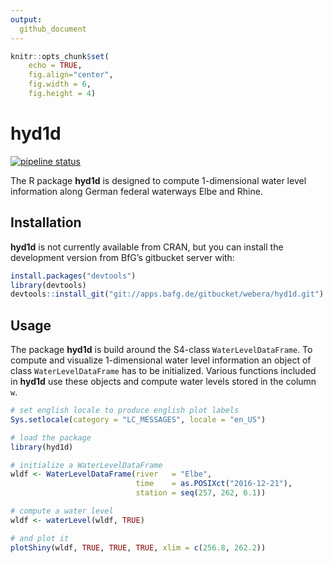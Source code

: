 ```yaml
---
output: 
  github_document
---
```


```r
knitr::opts_chunk$set(
    echo = TRUE,
    fig.align="center",
    fig.width = 6,
    fig.height = 4)
```

<!-- README.md is generated from README.Rmd. Please edit that file -->

# hyd1d

[![pipeline status](https://git.aqualogy.de/arnd/hyd1d/badges/master/pipeline.svg)](https://git.aqualogy.de/arnd/hyd1d/commits/master)

The R package **hyd1d** is designed to compute 1-dimensional water level 
information along German federal waterways Elbe and Rhine.

## Installation

**hyd1d** is not currently available from CRAN, but you can install the 
development version from BfG's gitbucket server with:

```r
install.packages("devtools")
library(devtools)
devtools::install_git("git://apps.bafg.de/gitbucket/webera/hyd1d.git")
```

## Usage

The package **hyd1d** is build around the S4-class `WaterLevelDataFrame`. To 
compute and visualize 1-dimensional water level information an object of class 
`WaterLevelDataFrame` has to be initialized. Various functions included in 
**hyd1d** use these objects and compute water levels stored in the column `w`.

```r
# set english locale to produce english plot labels
Sys.setlocale(category = "LC_MESSAGES", locale = "en_US")
```

```r
# load the package
library(hyd1d)

# initialize a WaterLevelDataFrame
wldf <- WaterLevelDataFrame(river   = "Elbe",
                            time    = as.POSIXct("2016-12-21"),
                            station = seq(257, 262, 0.1))

# compute a water level
wldf <- waterLevel(wldf, TRUE)

# and plot it
plotShiny(wldf, TRUE, TRUE, TRUE, xlim = c(256.8, 262.2))
```
